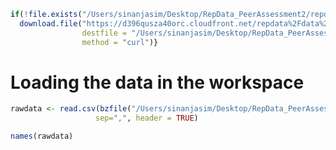 
```r
if(!file.exists("/Users/sinanjasim/Desktop/RepData_PeerAssessment2/repdata-data-StormData.csv.bz2")) {  
  download.file("https://d396qusza40orc.cloudfront.net/repdata%2Fdata%2FStormData.csv.bz2",
                destfile = "/Users/sinanjasim/Desktop/RepData_PeerAssessment2/repdata-data-StormData.csv.bz2",
                method = "curl")}
```

# Loading the data in the workspace

```r
rawdata <- read.csv(bzfile("/Users/sinanjasim/Desktop/RepData_PeerAssessment2/repdata-data-StormData.csv.bz2"), 
                   sep=",", header = TRUE)
```

```r
names(rawdata)
```

